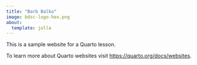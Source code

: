 ```yaml
---
title: "Barb Balko"
image: bdsc-logo-hex.png
about: 
  template: jolla
---
```


This is a sample website for a Quarto lesson.

To learn more about Quarto websites visit <https://quarto.org/docs/websites>.
